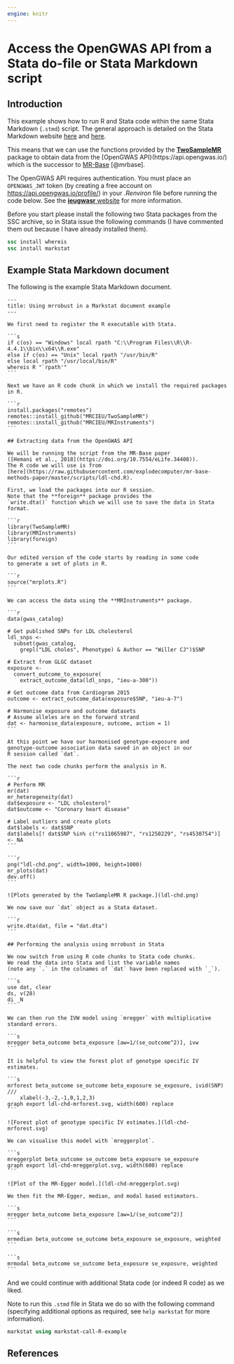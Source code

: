 ```yaml
---
engine: knitr
---
```


# Access the OpenGWAS API from a Stata do-file or Stata Markdown script {#title}

## Introduction

This example shows how to run R and Stata code within the same Stata Markdown (`.stmd`) script. 
The general approach is detailed on the Stata Markdown website 
[here](https://grodri.github.io/markstat/quantiles) and 
[here](https://grodri.github.io/markstat/gettingStarted#R).

This means that we can use the functions provided by the 
[**TwoSampleMR**](https://github.com/MRCIEU/TwoSampleMR) package to obtain data from the [OpenGWAS API}(https://api.opengwas.io/) which is the successor to [MR-Base](https://www.mrbase.org/) [@mrbase].

The OpenGWAS API requires authentication. You must place an `OPENGWAS_JWT` token (by creating a free account on <https://api.opengwas.io/profile/>) in your _.Renviron_ file before running the code below. See the [**ieugwasr** website](https://mrcieu.github.io/ieugwasr/articles/guide.html#authentication) for more information.

Before you start please install the following two Stata packages from the SSC archive, so in Stata 
issue the following commands (I have commented them out because I have already installed them).

```stata
ssc install whereis
ssc install markstat
```

## Example Stata Markdown document

The following is the example Stata Markdown document.

````verbatim
---
title: Using mrrobust in a Markstat document example
---

We first need to register the R executable with Stata.

```s
if c(os) == "Windows" local rpath "C:\\Program Files\\R\\R-4.4.1\\bin\\x64\\R.exe"
else if c(os) == "Unix" local rpath "/usr/bin/R"
else local rpath "/usr/local/bin/R"
whereis R "`rpath'"
```

Next we have an R code chunk in which we install the required packages in R.

```r
install.packages("remotes")
remotes::install_github("MRCIEU/TwoSampleMR")
remotes::install_github("MRCIEU/MRInstruments")
```

## Extracting data from the OpenGWAS API

We will be running the script from the MR-Base paper 
([Hemani et al., 2018](https://doi.org/10.7554/eLife.34408)). 
The R code we will use is from 
[here](https://raw.githubusercontent.com/explodecomputer/mr-base-methods-paper/master/scripts/ldl-chd.R).

First, we load the packages into our R session.
Note that the **foreign** package provides the 
`write.dta()` function which we will use to save the data in Stata format.

```r
library(TwoSampleMR)
library(MRInstruments)
library(foreign)
```

Our edited version of the code starts by reading in some code
to generate a set of plots in R.

```r
source("mrplots.R")
```

We can access the data using the **MRInstruments** package.

```r
data(gwas_catalog)

# Get published SNPs for LDL cholesterol
ldl_snps <- 
  subset(gwas_catalog, 
    grepl("LDL choles", Phenotype) & Author == "Willer CJ")$SNP

# Extract from GLGC dataset
exposure <- 
  convert_outcome_to_exposure(
    extract_outcome_data(ldl_snps, "ieu-a-300"))

# Get outcome data from Cardiogram 2015
outcome <- extract_outcome_data(exposure$SNP, "ieu-a-7")

# Harmonise exposure and outcome datasets
# Assume alleles are on the forward strand
dat <- harmonise_data(exposure, outcome, action = 1)
```

At this point we have our harmonised genotype-exposure and 
genotype-outcome association data saved in an object in our 
R session called `dat`.

The next two code chunks perform the analysis in R.

```r
# Perform MR
mr(dat)
mr_heterogeneity(dat)
dat$exposure <- "LDL cholesterol"
dat$outcome <- "Coronary heart disease"

# Label outliers and create plots
dat$labels <- dat$SNP
dat$labels[! dat$SNP %in% c("rs11065987", "rs1250229", "rs4530754")] <- NA
```

```r
png("ldl-chd.png", width=1000, height=1000)
mr_plots(dat)
dev.off()
```

![Plots generated by the TwoSampleMR R package.](ldl-chd.png)

We now save our `dat` object as a Stata dataset.

```r
write.dta(dat, file = "dat.dta")
```

## Performing the analysis using mrrobust in Stata

We now switch from using R code chunks to Stata code chunks.
We read the data into Stata and list the variable names
(note any `.` in the colnames of `dat` have been replaced with `_`).

```s
use dat, clear
ds, v(28)
di _N
```

We can then run the IVW model using `mregger` with multiplicative
standard errors.

```s
mregger beta_outcome beta_exposure [aw=1/(se_outcome^2)], ivw
```

It is helpful to view the forest plot of genotype specific IV estimates.

```s
mrforest beta_outcome se_outcome beta_exposure se_exposure, ivid(SNP) ///
	xlabel(-3,-2,-1,0,1,2,3)
graph export ldl-chd-mrforest.svg, width(600) replace
```

![Forest plot of genotype specific IV estimates.](ldl-chd-mrforest.svg)

We can visualise this model with `mreggerplot`.

```s
mreggerplot beta_outcome se_outcome beta_exposure se_exposure
graph export ldl-chd-mreggerplot.svg, width(600) replace
```

![Plot of the MR-Egger model.](ldl-chd-mreggerplot.svg)

We then fit the MR-Egger, median, and modal based estimators.

```s
mregger beta_outcome beta_exposure [aw=1/(se_outcome^2)]
```

```s
mrmedian beta_outcome se_outcome beta_exposure se_exposure, weighted
```

```s
mrmodal beta_outcome se_outcome beta_exposure se_exposure, weighted
```
````

And we could continue with additional Stata code (or indeed R code) as we liked.

Note to run this `.stmd` file in Stata we do so with the following command (specifying additional 
options as required, see `help markstat` for more information).

```stata
markstat using markstat-call-R-example
```

## References

::: {#refs}
:::
